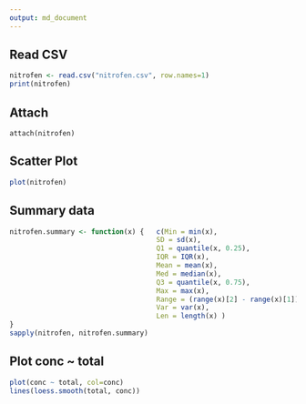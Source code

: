 ```yaml
---
output: md_document
---
```


## Read CSV

```r
nitrofen <- read.csv("nitrofen.csv", row.names=1)
print(nitrofen)
```

## Attach

```
attach(nitrofen)
```

## Scatter Plot
```r
plot(nitrofen)
```

## Summary data

```r
nitrofen.summary <- function(x) {   c(Min = min(x),
                                    SD = sd(x),
                                    Q1 = quantile(x, 0.25),
                                    IQR = IQR(x),
                                    Mean = mean(x),
                                    Med = median(x),
                                    Q3 = quantile(x, 0.75),
                                    Max = max(x),
                                    Range = (range(x)[2] - range(x)[1]),
                                    Var = var(x),
                                    Len = length(x) )
}
sapply(nitrofen, nitrofen.summary)
```

## Plot conc ~ total
``` r
plot(conc ~ total, col=conc)
lines(loess.smooth(total, conc))
```